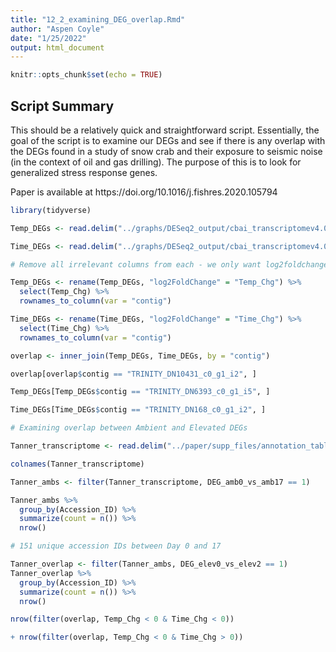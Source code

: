 ```yaml
---
title: "12_2_examining_DEG_overlap.Rmd"
author: "Aspen Coyle"
date: "1/25/2022"
output: html_document
---
```


```r
knitr::opts_chunk$set(echo = TRUE)
```

## Script Summary

This should be a relatively quick and straightforward script. Essentially, the goal of the script is to examine our DEGs and see if there is any overlap with the DEGs found in a study of snow crab and their exposure to seismic noise (in the context of oil and gas drilling). The purpose of this is to look for generalized stress response genes.

Paper is available at https://doi.org/10.1016/j.fishres.2020.105794

```r
library(tidyverse)
```


```r
Temp_DEGs <- read.delim("../graphs/DESeq2_output/cbai_transcriptomev4.0/elev0_vs_elev2_indiv/DEGlist_wcols.txt")

Time_DEGs <- read.delim("../graphs/DESeq2_output/cbai_transcriptomev4.0/amb0_vs_amb17_indiv/DEGlist_wcols.txt")

# Remove all irrelevant columns from each - we only want log2foldchange and isoform name

Temp_DEGs <- rename(Temp_DEGs, "log2FoldChange" = "Temp_Chg") %>%
  select(Temp_Chg) %>%
  rownames_to_column(var = "contig")

Time_DEGs <- rename(Time_DEGs, "log2FoldChange" = "Time_Chg") %>%
  select(Time_Chg) %>%
  rownames_to_column(var = "contig")

overlap <- inner_join(Temp_DEGs, Time_DEGs, by = "contig")

overlap[overlap$contig == "TRINITY_DN10431_c0_g1_i2", ]

Temp_DEGs[Temp_DEGs$contig == "TRINITY_DN6393_c0_g1_i5", ]

Time_DEGs[Time_DEGs$contig == "TRINITY_DN168_c0_g1_i2", ]

# Examining overlap between Ambient and Elevated DEGs 

Tanner_transcriptome <- read.delim("../paper/supp_files/annotation_tables/Tanner_crab_transcriptome.txt")

colnames(Tanner_transcriptome)

Tanner_ambs <- filter(Tanner_transcriptome, DEG_amb0_vs_amb17 == 1)

Tanner_ambs %>%
  group_by(Accession_ID) %>%
  summarize(count = n()) %>%
  nrow()

# 151 unique accession IDs between Day 0 and 17

Tanner_overlap <- filter(Tanner_ambs, DEG_elev0_vs_elev2 == 1)
Tanner_overlap %>%
  group_by(Accession_ID) %>%
  summarize(count = n()) %>%
  nrow()

nrow(filter(overlap, Temp_Chg < 0 & Time_Chg < 0))

+ nrow(filter(overlap, Temp_Chg < 0 & Time_Chg > 0))



```

